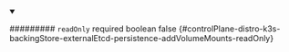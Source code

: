 
<details className="config-field" data-expandable="false" open>
<summary>

######### `readOnly` <span className="config-field-required" data-required="false">required</span> <span className="config-field-type">boolean</span> <span className="config-field-default">false</span> <span className="config-field-enum"></span> {#controlPlane-distro-k3s-backingStore-externalEtcd-persistence-addVolumeMounts-readOnly}



</summary>



</details>
